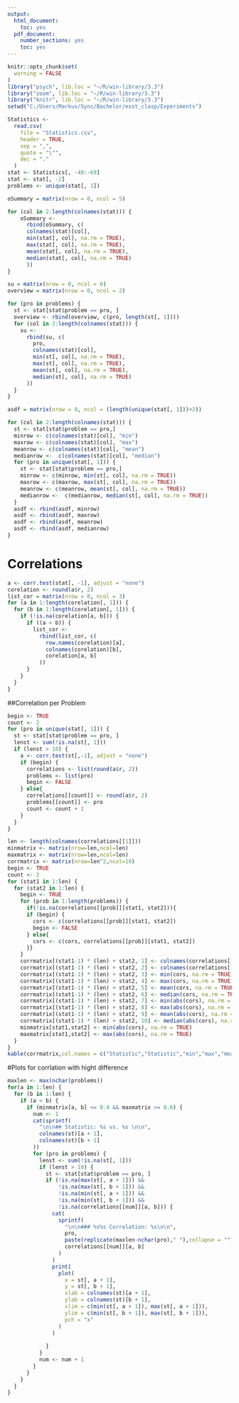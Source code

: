 ```yaml
---
output:
  html_document:
    toc: yes
  pdf_document:
    number_sections: yes
    toc: yes
---
```


```r

knitr::opts_chunk$set(
  warning = FALSE
)
library("psych", lib.loc = "~/R/win-library/3.3")
library("zoom", lib.loc = "~/R/win-library/3.3")
library("knitr", lib.loc = "~/R/win-library/3.3")
setwd("C:/Users/Markus/Sync/Bachelor/exst_clasp/Experiments")

```

```r

Statistics <-
  read.csv(
    file = "Statistics.csv",
    header = TRUE,
    sep = ",",
    quote = "\"",
    dec = "."
  )
stat <- Statistics[, -40:-69]
stat <- stat[, -2]
problems <- unique(stat[, 1])

```

```r

oSummary = matrix(nrow = 0, ncol = 5)

for (col in 2:length(colnames(stat))) {
    oSummary <-
      rbind(oSummary, c(
      colnames(stat)[col],
      min(stat[, col], na.rm = TRUE),
      max(stat[, col], na.rm = TRUE),
      mean(stat[, col], na.rm = TRUE),
      median(stat[, col], na.rm = TRUE)
      ))
}

```

```r

su = matrix(nrow = 0, ncol = 6)
overview = matrix(nrow = 0, ncol = 2)

for (pro in problems) {
  st <- stat[stat$problem == pro, ]
  overview <- rbind(overview, c(pro, length(st[, 1])))
  for (col in 2:length(colnames(stat))) {
    su <-
      rbind(su, c(
        pro,
        colnames(stat)[col],
        min(st[, col], na.rm = TRUE),
        max(st[, col], na.rm = TRUE),
        mean(st[, col], na.rm = TRUE),
        median(st[, col], na.rm = TRUE)
      ))
  }
}

```

```r

asdf = matrix(nrow = 0, ncol = (length(unique(stat[, 1]))+2))

for (col in 2:length(colnames(stat))) {
  st <- stat[stat$problem == pro,]
  minrow <- c(colnames(stat)[col], "min")
  maxrow <- c(colnames(stat)[col], "max")
  meanrow <- c(colnames(stat)[col], "mean")
  medianrow <-  c(colnames(stat)[col], "median")
  for (pro in unique(stat[, 1])) {
    st <- stat[stat$problem == pro,]
    minrow <- c(minrow, min(st[, col], na.rm = TRUE))
    maxrow <- c(maxrow, max(st[, col], na.rm = TRUE))
    meanrow <- c(meanrow, mean(st[, col], na.rm = TRUE))
    medianrow <-  c(medianrow, median(st[, col], na.rm = TRUE))
  }
  asdf <- rbind(asdf, minrow)
  asdf <- rbind(asdf, maxrow)
  asdf <- rbind(asdf, meanrow)
  asdf <- rbind(asdf, medianrow)
}

```

# Correlations

```r

a <- corr.test(stat[, -1], adjust = "none")
corelation <- round(a$r, 2)
list_cor = matrix(nrow = 0, ncol = 3)
for (a in 1:length(corelation[, 1])) {
  for (b in 1:length(corelation[, 1])) {
    if (!is.na(corelation[a, b])) {
      if ((a < b)) {
        list_cor <-
          rbind(list_cor, c(
            row.names(corelation)[a],
            colnames(corelation)[b],
            corelation[a, b]
          ))
      }
    }
  }
}

```

##Correlation per Problem

```r
begin <- TRUE
count <- 2
for (pro in unique(stat[, 1])) {
  st <- stat[stat$problem == pro, ]
  lenst <- sum(!is.na(st[, 1]))
  if (lenst > 10) {
    a <- corr.test(st[,-1], adjust = "none")
    if (begin) {
      correlations <- list(round(a$r, 2))
      problems <- list(pro)
      begin <- FALSE
    } else{
      correlations[[count]] <- round(a$r, 2)
      problems[[count]] <- pro
      count <- count + 1
    }
  }
}

```

```r

len <- length(colnames(correlations[[1]]))
minmatrix <- matrix(nrow=len,ncol=len)
maxmatrix <- matrix(nrow=len,ncol=len)
corrmatrix <- matrix(nrow=len^2,ncol=10)
begin <- TRUE
count <- 2
for (stat1 in 1:len) {
  for (stat2 in 1:len) {
    begin <- TRUE
    for (prob in 1:length(problems)) {
      if(!is.na(correlations[[prob]][stat1, stat2])){
      if (begin) {
        cors <- c(correlations[[prob]][stat1, stat2])
        begin <- FALSE
      } else{
        cors <- c(cors, correlations[[prob]][stat1, stat2])
      }}
    }
    corrmatrix[(stat1-1) * (len) + stat2, 1] <- colnames(correlations[[1]])[stat1]
    corrmatrix[(stat1-1) * (len) + stat2, 2] <- colnames(correlations[[1]])[stat2]
    corrmatrix[(stat1-1) * (len) + stat2, 3] <- min(cors, na.rm = TRUE)
    corrmatrix[(stat1-1) * (len) + stat2, 4] <- max(cors, na.rm = TRUE)
    corrmatrix[(stat1-1) * (len) + stat2, 5] <- mean(cors, na.rm = TRUE)
    corrmatrix[(stat1-1) * (len) + stat2, 6] <- median(cors, na.rm = TRUE)
    corrmatrix[(stat1-1) * (len) + stat2, 7] <- min(abs(cors), na.rm = TRUE)
    corrmatrix[(stat1-1) * (len) + stat2, 8] <- max(abs(cors), na.rm = TRUE)
    corrmatrix[(stat1-1) * (len) + stat2, 9] <- mean(abs(cors), na.rm = TRUE)
    corrmatrix[(stat1-1) * (len) + stat2, 10] <- median(abs(cors), na.rm = TRUE)
    minmatrix[stat1,stat2] <- min(abs(cors), na.rm = TRUE)
    maxmatrix[stat1,stat2] <- max(abs(cors), na.rm = TRUE)
  }
}
kable(corrmatrix,col.names = c("Statistic","Statistic","min","max","mean","median","absolute min","absolute max","absolute mean","absolute median"))

```

#Plots for corrlation with hight difference

```r

maxlen <- max(nchar(problems))
for(a in 1:len) {
  for (b in 1:len) {
    if (a < b) {
      if (minmatrix[a, b] <= 0.4 && maxmatrix >= 0.6) {
        num <- 1
        cat(sprintf(
          "\n\n## Statistic: %s vs. %s \n\n",
          colnames(st)[a + 1],
          colnames(st)[b + 1]
        ))
        for (pro in problems) {
          lenst <- sum(!is.na(st[, 1]))
          if (lenst > 10) {
            st <- stat[stat$problem == pro, ]
            if (!is.na(max(st[, a + 1])) &&
                !is.na(max(st[, b + 1])) &&
                !is.na(min(st[, a + 1])) &&
                !is.na(min(st[, b + 1])) &&
                !is.na(correlations[[num]][a, b])) {
              cat(
                sprintf(
                  "\n\n### %s%s Correlation: %s\n\n",
                  pro,
                  paste(replicate(maxlen-nchar(pro)," "),collapse = ""),
                  correlations[[num]][a, b]
                )
              )
              print(
                plot(
                  x = st[, a + 1],
                  y = st[, b + 1],
                  xlab = colnames(st)[a + 1],
                  ylab = colnames(st)[b + 1],
                  xlim = c(min(st[, a + 1]), max(st[, a + 1])),
                  ylim = c(min(st[, b + 1]), max(st[, b + 1])),
                  pch = "x"
                )
              )
              
            }
          }
          num <- num + 1
        }
      }
    }
  }
}

```
